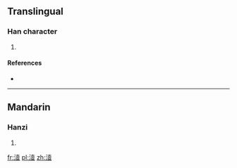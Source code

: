 ==Translingual==

===Han character===
{{Han char|rn=85|rad=水|as=12|sn=15|four=|canj=水土月廿 (EGBT)}}

# {{defn|Han|sort=水12}}

====References====
* {{Han ref|kx=0650.240|dkj=18282|dj=1061.050|hdz=31736.050|uh=6F71|ud=28529}}

----

==Mandarin==

===Hanzi===
{{cmn-hanzi|pin=[[sǎ]] ([[sa3]]), [[y]] (yie)|wg=sa<sup>3</sup>, i<sup>e</sup>}}

# {{defn|lang=cmn|sort=水12}}

[[fr:潱]]
[[pl:潱]]
[[zh:潱]]